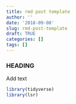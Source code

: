 ```yaml
---
title: rmd post template
author: ''
date: '2018-09-08'
slug: rmd-post-template
draft: TRUE
categories: []
tags: []
---
```


### HEADING
Add text


```r
library(tidyverse)
library(lsr)
```

